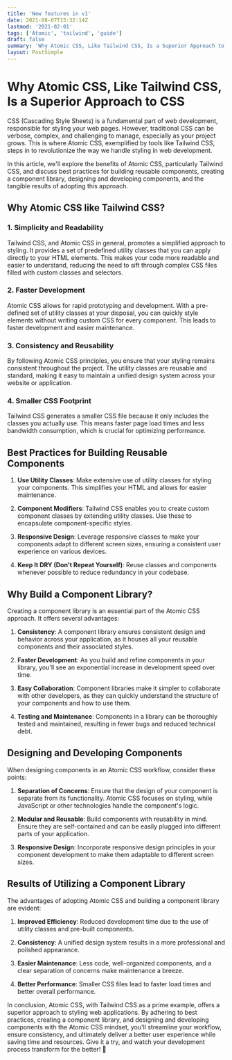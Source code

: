```yaml
---
title: 'New features in v1'
date: 2021-08-07T15:32:14Z
lastmod: '2021-02-01'
tags: ['Atomic', 'tailwind', 'guide']
draft: false
summary: 'Why Atomic CSS, Like Tailwind CSS, Is a Superior Approach to CSS'
layout: PostSimple
---
```


# Why Atomic CSS, Like Tailwind CSS, Is a Superior Approach to CSS

CSS (Cascading Style Sheets) is a fundamental part of web development, responsible for styling your web pages. However, traditional CSS can be verbose, complex, and challenging to manage, especially as your project grows. This is where Atomic CSS, exemplified by tools like Tailwind CSS, steps in to revolutionize the way we handle styling in web development.

In this article, we'll explore the benefits of Atomic CSS, particularly Tailwind CSS, and discuss best practices for building reusable components, creating a component library, designing and developing components, and the tangible results of adopting this approach.

## Why Atomic CSS like Tailwind CSS?

### 1. Simplicity and Readability

Tailwind CSS, and Atomic CSS in general, promotes a simplified approach to styling. It provides a set of predefined utility classes that you can apply directly to your HTML elements. This makes your code more readable and easier to understand, reducing the need to sift through complex CSS files filled with custom classes and selectors.

### 2. Faster Development

Atomic CSS allows for rapid prototyping and development. With a pre-defined set of utility classes at your disposal, you can quickly style elements without writing custom CSS for every component. This leads to faster development and easier maintenance.

### 3. Consistency and Reusability

By following Atomic CSS principles, you ensure that your styling remains consistent throughout the project. The utility classes are reusable and standard, making it easy to maintain a unified design system across your website or application.

### 4. Smaller CSS Footprint

Tailwind CSS generates a smaller CSS file because it only includes the classes you actually use. This means faster page load times and less bandwidth consumption, which is crucial for optimizing performance.

## Best Practices for Building Reusable Components

1. **Use Utility Classes**: Make extensive use of utility classes for styling your components. This simplifies your HTML and allows for easier maintenance.

2. **Component Modifiers**: Tailwind CSS enables you to create custom component classes by extending utility classes. Use these to encapsulate component-specific styles.

3. **Responsive Design**: Leverage responsive classes to make your components adapt to different screen sizes, ensuring a consistent user experience on various devices.

4. **Keep It DRY (Don't Repeat Yourself)**: Reuse classes and components whenever possible to reduce redundancy in your codebase.

## Why Build a Component Library?

Creating a component library is an essential part of the Atomic CSS approach. It offers several advantages:

1. **Consistency**: A component library ensures consistent design and behavior across your application, as it houses all your reusable components and their associated styles.

2. **Faster Development**: As you build and refine components in your library, you'll see an exponential increase in development speed over time.

3. **Easy Collaboration**: Component libraries make it simpler to collaborate with other developers, as they can quickly understand the structure of your components and how to use them.

4. **Testing and Maintenance**: Components in a library can be thoroughly tested and maintained, resulting in fewer bugs and reduced technical debt.

## Designing and Developing Components

When designing components in an Atomic CSS workflow, consider these points:

1. **Separation of Concerns**: Ensure that the design of your component is separate from its functionality. Atomic CSS focuses on styling, while JavaScript or other technologies handle the component's logic.

2. **Modular and Reusable**: Build components with reusability in mind. Ensure they are self-contained and can be easily plugged into different parts of your application.

3. **Responsive Design**: Incorporate responsive design principles in your component development to make them adaptable to different screen sizes.

## Results of Utilizing a Component Library

The advantages of adopting Atomic CSS and building a component library are evident:

1. **Improved Efficiency**: Reduced development time due to the use of utility classes and pre-built components.

2. **Consistency**: A unified design system results in a more professional and polished appearance.

3. **Easier Maintenance**: Less code, well-organized components, and a clear separation of concerns make maintenance a breeze.

4. **Better Performance**: Smaller CSS files lead to faster load times and better overall performance.

In conclusion, Atomic CSS, with Tailwind CSS as a prime example, offers a superior approach to styling web applications. By adhering to best practices, creating a component library, and designing and developing components with the Atomic CSS mindset, you'll streamline your workflow, ensure consistency, and ultimately deliver a better user experience while saving time and resources. Give it a try, and watch your development process transform for the better! 🚀